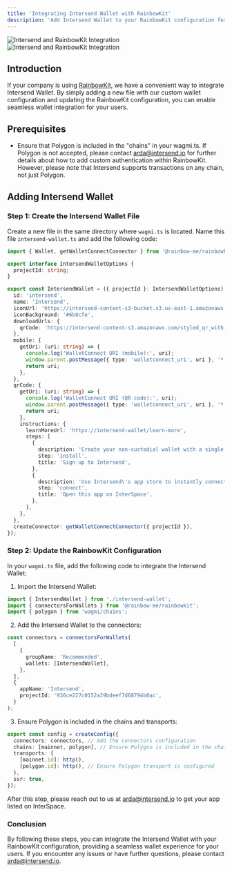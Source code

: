 ```yaml
---
title: 'Integrating Intersend Wallet with RainbowKit'
description: 'Add Intersend Wallet to your RainbowKit configuration for seamless integration.'
---
```


<img
  className="block dark:hidden"
  src="https://intersend-content-s3-bucket.s3.amazonaws.com/rainbowuikit-intersend.png"
  alt="Intersend and RainbowKit Integration"
/>
<img
  className="hidden dark:block"
  src="https://intersend-content-s3-bucket.s3.amazonaws.com/rainbowuikit-intersend.png"
  alt="Intersend and RainbowKit Integration"
/>

## Introduction

If your company is using [RainbowKit](https://www.rainbowkit.com/), we have a convenient way to integrate Intersend Wallet. By simply adding a new file with our custom wallet configuration and updating the RainbowKit configuration, you can enable seamless wallet integration for your users.

## Prerequisites

- Ensure that Polygon is included in the "chains" in your wagmi.ts. If Polygon is not accepted, please contact [arda@intersend.io](mailto:arda@intersend.io) for further details about how to add custom authentication within RainbowKit. However, please note that Intersend supports transactions on any chain, not just Polygon.

## Adding Intersend Wallet

### Step 1: Create the Intersend Wallet File

Create a new file in the same directory where `wagmi.ts` is located. Name this file `intersend-wallet.ts` and add the following code:

```typescript
import { Wallet, getWalletConnectConnector } from '@rainbow-me/rainbowkit';

export interface IntersendWalletOptions {
  projectId: string;
}

export const IntersendWallet = ({ projectId }: IntersendWalletOptions): Wallet => ({
  id: 'intersend',
  name: 'Intersend',
  iconUrl: 'https://intersend-content-s3-bucket.s3.us-east-1.amazonaws.com/intersend-icon.png',
  iconBackground: '#6b8cfe',
  downloadUrls: {
    qrCode: 'https://intersend-content-s3.amazonaws.com/styled_qr_with_logo.png',
  },
  mobile: {
    getUri: (uri: string) => {
      console.log('WalletConnect URI (mobile):', uri);
      window.parent.postMessage({ type: 'walletconnect_uri', uri }, '*'); // Post message to parent
      return uri;
    },
  },
  qrCode: {
    getUri: (uri: string) => {
      console.log('WalletConnect URI (QR code):', uri);
      window.parent.postMessage({ type: 'walletconnect_uri', uri }, '*'); // Post message to parent
      return uri;
    },
    instructions: {
      learnMoreUrl: 'https://intersend-wallet/learn-more',
      steps: [
        {
          description: 'Create your non-custodial wallet with a single email.',
          step: 'install',
          title: 'Sign-up to Intersend',
        },
        {
          description: 'Use Intersend\'s app store to instantly connect your wallet into this app.',
          step: 'connect',
          title: 'Open this app on InterSpace',
        },
      ],
    },
  },
  createConnector: getWalletConnectConnector({ projectId }),
});
```

### Step 2: Update the RainbowKit Configuration

In your `wagmi.ts` file, add the following code to integrate the Intersend Wallet:

1. Import the Intersend Wallet:

```typescript
import { IntersendWallet } from './intersend-wallet';
import { connectorsForWallets } from '@rainbow-me/rainbowkit';
import { polygon } from 'wagmi/chains';
```

2. Add the Intersend Wallet to the connectors:

```typescript
const connectors = connectorsForWallets(
  [
    {
      groupName: 'Recommended',
      wallets: [IntersendWallet],
    },
  ],
  {
    appName: 'Intersend',
    projectId: '936ce227c0152a29bdeef7d68794b0ac',
  }
);
```

3. Ensure Polygon is included in the chains and transports:

```typescript
export const config = createConfig({
  connectors: connectors, // Add the connectors configuration
  chains: [mainnet, polygon], // Ensure Polygon is included in the chains
  transports: {
    [mainnet.id]: http(),
    [polygon.id]: http(), // Ensure Polygon transport is configured
  },
  ssr: true,
});
```

After this step, please reach out to us at [arda@intersend.io](mailto:arda@intersend.io) to get your app listed on InterSpace.

### Conclusion

By following these steps, you can integrate the Intersend Wallet with your RainbowKit configuration, providing a seamless wallet experience for your users. If you encounter any issues or have further questions, please contact [arda@intersend.io](mailto:arda@intersend.io).
